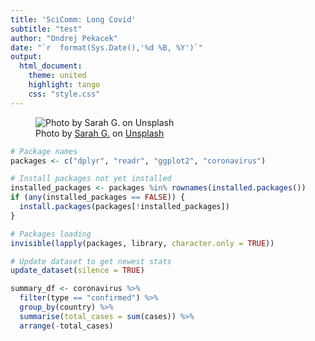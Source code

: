 ```yaml
---
title: 'SciComm: Long Covid'
subtitle: "test"
author: "Ondrej Pekacek"
date: "`r  format(Sys.Date(),'%d %B, %Y')`"
output:
  html_document:
    theme: united
    highlight: tango
    css: "style.css"
---
```


![Photo by <a href="https://unsplash.com\@harashog?utm_source=unsplash&utm_medium=referral&utm_content=creditCopyText">Sarah G.</a> on <a href="https://unsplash.com/s/photos/confused-dog?utm_source=unsplash&utm_medium=referral&utm_content=creditCopyText">Unsplash</a>](img/header.jpg)
```r

# Package names
packages <- c("dplyr", "readr", "ggplot2", "coronavirus")

# Install packages not yet installed
installed_packages <- packages %in% rownames(installed.packages())
if (any(installed_packages == FALSE)) {
  install.packages(packages[!installed_packages])
}

# Packages loading
invisible(lapply(packages, library, character.only = TRUE))
```



```r

# Update dataset to get newest stats
update_dataset(silence = TRUE)

summary_df <- coronavirus %>% 
  filter(type == "confirmed") %>%
  group_by(country) %>%
  summarise(total_cases = sum(cases)) %>%
  arrange(-total_cases)

```



```r

```


